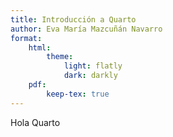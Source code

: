 ```yaml
---
title: Introducción a Quarto 
author: Eva María Mazcuñán Navarro
format:
    html: 
        theme: 
            light: flatly
            dark: darkly
    pdf:
        keep-tex: true
---
```


Hola Quarto